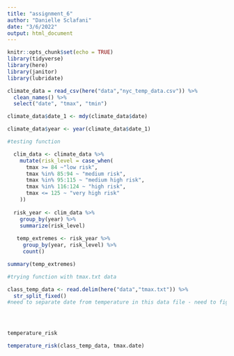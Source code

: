 ```yaml
---
title: "assignment_6"
author: "Danielle Sclafani"
date: "3/6/2022"
output: html_document
---
```


```r
knitr::opts_chunk$set(echo = TRUE)
library(tidyverse)
library(here)
library(janitor)
library(lubridate)

```

```r
climate_data = read_csv(here("data","nyc_temp_data.csv")) %>% 
  clean_names() %>% 
  select("date", "tmax", "tmin")

climate_data$date_1 <- mdy(climate_data$date)

climate_data$year <- year(climate_data$date_1)

```

```r
#testing function

  clim_data <- climate_data %>% 
    mutate(risk_level = case_when(
      tmax >= 84 ~"low risk",
      tmax %in% 85:94 ~ "medium risk",
      tmax %in% 95:115 ~ "medium high risk",
      tmax %in% 116:124 ~ "high risk",
      tmax <= 125 ~ "very high risk"
    ))
  
  risk_year <- clim_data %>%  
    group_by(year) %>% 
    summarize(risk_level)
  
   temp_extremes <- risk_year %>% 
     group_by(year, risk_level) %>% 
     count()
```

```r
summary(temp_extremes)
```

```r
#trying function with tmax.txt data

class_temp_data <- read.delim(here("data","tmax.txt")) %>% 
  str_split_fixed()
#need to separate date from temperature in this data file - need to figure this out




temperature_risk

temperature_risk(class_temp_data, tmax.date)

```

